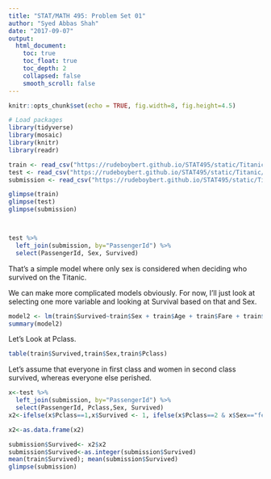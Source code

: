```yaml
---
title: "STAT/MATH 495: Problem Set 01"
author: "Syed Abbas Shah"
date: "2017-09-07"
output:
  html_document:
    toc: true
    toc_float: true
    toc_depth: 2
    collapsed: false
    smooth_scroll: false
---
```


```r
knitr::opts_chunk$set(echo = TRUE, fig.width=8, fig.height=4.5)

# Load packages
library(tidyverse)
library(mosaic)
library(knitr)
library(readr)
```


```r
train <- read_csv("https://rudeboybert.github.io/STAT495/static/Titanic/train.csv")
test <- read_csv("https://rudeboybert.github.io/STAT495/static/Titanic/test.csv")
submission <- read_csv("https://rudeboybert.github.io/STAT495/static/Titanic/gender_submission.csv")

glimpse(train)
glimpse(test)
glimpse(submission)



test %>% 
  left_join(submission, by="PassengerId") %>% 
  select(PassengerId, Sex, Survived)
```
That's a simple model where only sex is considered when deciding who survived on the Titanic.

We can make more complicated models obviously. For now, I'll just look at selecting one more variable and looking at Survival based on that and Sex.
```r
model2 <- lm(train$Survived~train$Sex + train$Age + train$Fare + train$Pclass + train$SibSp)
summary(model2)
```

Let's Look at Pclass.

```r
table(train$Survived,train$Sex,train$Pclass)
```

Let's assume that everyone in first class and women in second class survived, whereas everyone else perished.

```r
x<-test %>% 
  left_join(submission, by="PassengerId") %>% 
  select(PassengerId, Pclass,Sex, Survived)
x2<-ifelse(x$Pclass==1,x$Survived <- 1, ifelse(x$Pclass==2 & x$Sex=="female", x$Survived<-1, 0))

x2<-as.data.frame(x2)

submission$Survived<- x2$x2
submission$Survived<-as.integer(submission$Survived)
mean(train$Survived); mean(submission$Survived)
glimpse(submission)
```

